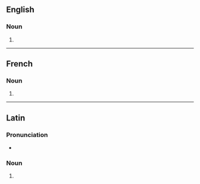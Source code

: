 {{also|agorás|ágoras}}

==English==

===Noun===
{{head|en|noun form}}

# {{plural of|en|agora}}

----

==French==

===Noun===
{{head|fr|noun form|g=f}}

# {{plural of|fr|agora}}

----

==Latin==

===Pronunciation===
* {{la-IPA|agorās}}

===Noun===
{{la-noun-form|agorās|g=f}}

# {{inflection of|la|agora||acc|p}}